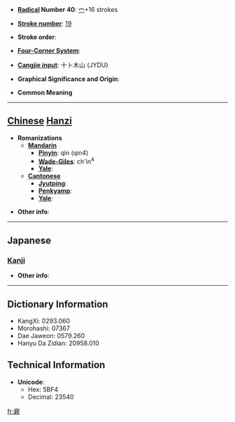 * '''[[Wiktionary:Chinese radical index| Radical]] Number 40''': [[Wiktionary:Chinese radical index 宀|宀]]+16 strokes

* '''[[Wiktionary:Chinese total strokes index|Stroke number]]''': [[Wiktionary:Chinese total strokes index 19|19]]

* '''Stroke order''': 

* '''[[Wiktionary:Chinese four corner index|Four-Corner System]]''': 

* '''[[Wiktionary:Chinese Cangjie index|Cangjie input]]''': 十卜木山 (JYDU)

* '''Graphical Significance and Origin''': 

* '''Common Meaning'''

----

== [[Chinese]] [[Hanzi]] ==

* '''Romanizations'''
** '''[[Mandarin]]'''
*** '''[[Pinyin]]''': qìn (qin4)
*** '''[[Wade-Giles]]''': ch'in<sup>4</sup>
*** '''[[Yale]]''': 
** '''[[Cantonese]]'''
*** '''[[Jyutping]]''':
*** '''[[Penkyamp]]''': 
*** '''[[Yale]]''': 

* '''Other info''': 

----

==Japanese==
===[[Kanji]]===
{{kanji|on readings=[[しん]] (shin)
|kun readings=[[したしい]] (shitashii), [[したしく]] (shitashiku)
}}

* '''Other info''':  

----

== Dictionary Information ==

* KangXi: 0293.060
* Morohashi: 07367
* Dae Jaweon: 0579.260
* Hanyu Da Zidian: 20958.010

== Technical Information ==

* '''Unicode''':
** Hex: 5BF4
** Decimal: 23540

[[fr:寴]]